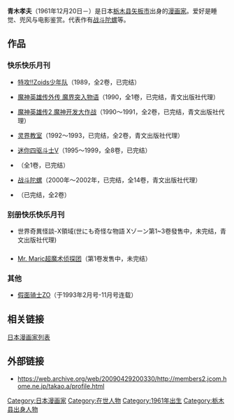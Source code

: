 {{japanese|japanese=青木たかお|kana=あおき たかお|romaji=Aoki Takao}}

'''青木孝夫'''（1961年12月20日－）是日本[[栃木县|栃木县]][[矢板市|矢板市]]出身的[[漫画家|漫画家]]。爱好是睡觉、兜风与电影鉴赏。代表作有[[战斗陀螺|战斗陀螺]]等。

== 作品 ==
=== 快乐快乐月刊 ===

*[[特攻!!Zoids少年队|特攻!!Zoids少年队]]（1989，全2卷，已完结）

*[[魔神英雄传系列|魔神英雄传外传 魔界突入物语]]（1990，全1卷，已完结，青文出版社代理）

*[[魔神英雄传系列|魔神英雄传2 魔神开发大作战]]（1990～1991，全2卷，已完结，青文出版社代理）

*[[灵界教室|灵界教室]]（1992～1993，已完结，全2卷，青文出版社代理）

*[[迷你四驱斗士V|迷你四驱斗士V]]（1995～1999，全8卷，已完结）

*{{lang|ja|[[爆走戦記メタルウォーカー|爆走戦記メタルウォーカー]]}}（全1卷，已完结）

*[[战斗陀螺|战斗陀螺]]（2000年～2002年，已完结，全14卷，青文出版社代理）

*{{lang|ja|[[爆封スラッシュ!キズナ|爆封スラッシュ!キズナ]]}}（已完结，全2卷）

=== 别册快乐快乐月刊 ===

*  世界奇異怪談-X領域(世にも奇怪な物語 Xゾーン第1~3卷發售中，未完结，青文出版社代理)

==={{lang|ja|コロコロイチバン!}}===

*[[Mr._Maric超魔术侦探团|Mr. Maric超魔术侦探团]]（第1卷发售中，未完结）

=== 其他 ===

*[[假面骑士|假面骑士ZO]]（于{{lang|ja|てれびくん}}1993年2月号-11月号连载）

== 相关链接 ==

[[日本漫画家列表|日本漫画家列表]]

== 外部链接 ==

*{{ja}}https://web.archive.org/web/20090429200330/http://members2.jcom.home.ne.jp/takao.a/profile.html
{{Authority control}}
{{DEFAULTSORT:Aoki Takao}}
[[Category:日本漫画家|Category:日本漫画家]]
[[Category:在世人物|Category:在世人物]]
[[Category:1961年出生|Category:1961年出生]] 
[[Category:栃木县出身人物|Category:栃木县出身人物]]